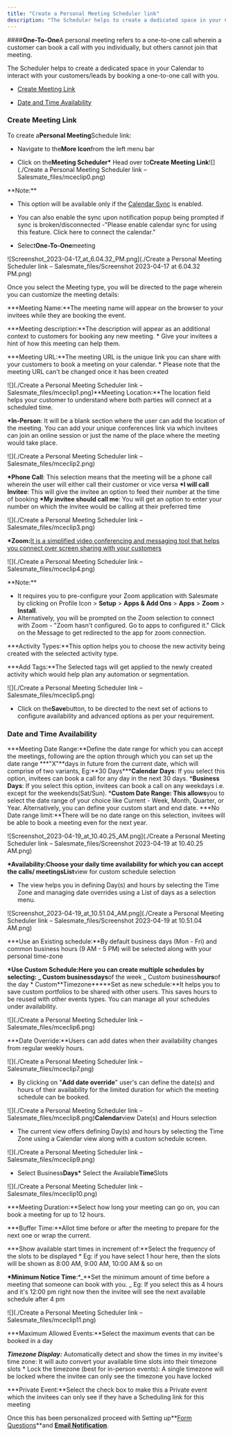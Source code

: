 ```yaml
---
title: "Create a Personal Meeting Scheduler link"
description: "The Scheduler helps to create a dedicated space in your Calendar to interact with your customers/leads by booking a one-to-one call with you."
---
```


####**One-To-One**A personal meeting refers to a one-to-one call wherein a customer can book a call with you individually, but others cannot join that meeting.

The Scheduler helps to create a dedicated space in your Calendar to interact with your customers/leads by booking a one-to-one call with you.

- [Create Meeting Link](https://support.salesmate.io/hc/en-us/articles/4405390538125#h_01HXBQ9E5RK069NWCJJNPBGRVQ)

- [Date and Time Availability](https://support.salesmate.io/hc/en-us/articles/4405390538125#h_01HXBR0NTT2B106KTVWWF5DKEB)

### Create Meeting Link

To create a**Personal Meeting**Schedule link:

- Navigate to the**More Icon**from the left menu bar

- Click on the**Meeting Scheduler\*** Head over to**Create Meeting Link**![](./Create a Personal Meeting Scheduler link – Salesmate_files/mceclip0.png)

<Note>
**Note:**

- This option will be available only if the [Calendar Sync](https://support.salesmate.io/hc/en-us/articles/4405390306189) is enabled.

- You can also enable the sync upon notification popup being prompted if sync is broken/disconnected -"Please enable calendar sync for using this feature. Click here to connect the calendar."

</Note>

- Select**One-To-One**meeting

![Screenshot_2023-04-17_at_6.04.32_PM.png](./Create a Personal Meeting Scheduler link – Salesmate_files/Screenshot 2023-04-17 at 6.04.32 PM.png)

Once you select the Meeting type, you will be directed to the page wherein you can customize the meeting details:

**\*Meeting Name:**The meeting name will appear on the browser to your invitees while they are booking the event.

**\*Meeting description:**The description will appear as an additional context to customers for booking any new meeting. \* Give your invitees a hint of how this meeting can help them.

**\*Meeting URL:**The meeting URL is the unique link you can share with your customers to book a meeting on your calendar. \* Please note that the meeting URL can't be changed once it has been created

![](./Create a Personal Meeting Scheduler link – Salesmate_files/mceclip1.png)**Meeting Location:**The location field helps your customer to understand where both parties will connect at a scheduled time.

**\*In-Person**: It will be a blank section where the user can add the location of the meeting. You can add your unique conferences link via which invitees can join an online session or just the name of the place where the meeting would take place.

![](./Create a Personal Meeting Scheduler link – Salesmate_files/mceclip2.png)

**\*Phone Call**: This selection means that the meeting will be a phone call wherein the user will either call their customer or vice versa
**\*I will call Invitee**: This will give the invitee an option to feed their number at the time of booking
**\*My invitee should call me**: You will get an option to enter your number on which the invitee would be calling at their preferred time

![](./Create a Personal Meeting Scheduler link – Salesmate_files/mceclip3.png)

**\*Zoom:**[It is a simplified video conferencing and messaging tool that helps you connect over screen sharing with your customers](https://support.salesmate.io/hc/en-us/articles/4406507771661)

![](./Create a Personal Meeting Scheduler link – Salesmate_files/mceclip4.png)

<Note>
**Note:**

- It requires you to pre-configure your Zoom application with Salesmate by clicking on Profile Icon > **Setup** > **Apps & Add Ons** > **Apps** > **Zoom** > **Install**.
- Alternatively, you will be prompted on the Zoom selection to connect with Zoom - "Zoom hasn't configured. Go to apps to configured it." Click on the Message to get redirected to the app for zoom connection.
  </Note>

**\*Activity Types:**This option helps you to choose the new activity being created with the selected activity type.

**\*Add Tags:**The Selected tags will get applied to the newly created activity which would help plan any automation or segmentation.

![](./Create a Personal Meeting Scheduler link – Salesmate_files/mceclip5.png)

- Click on the**Save**button, to be directed to the next set of actions to configure availability and advanced options as per your requirement.

### Date and Time Availability

**\*Meeting Date Range:**Define the date range for which you can accept the meetings, following are the option through which you can set up the date range
**\*"X"**days in future from the current date, which will comprise of two variants, Eg:**30 Days\*\*\***Calendar Days**: If you select this option, invitees can book a call for any day in the next 30 days. \***Business Days**: If you select this option, invitees can book a call on any weekdays i.e. except for the weekends(Sat/Sun). \***Custom Date Range: This allows**you to select the date range of your choice like Current - Week, Month, Quarter, or Year. Alternatively, you can define your custom start and end date. \***No Date range limit:\*\*There will be no date range on this selection, invitees will be able to book a meeting even for the next year.

![Screenshot_2023-04-19_at_10.40.25_AM.png](./Create a Personal Meeting Scheduler link – Salesmate_files/Screenshot 2023-04-19 at 10.40.25 AM.png)

**\*Availability:**Choose your daily time availability for which you can accept the calls/ meetings**List**view for custom schedule selection

- The view helps you in defining Day(s) and hours by selecting the Time Zone and managing date overrides using a List of days as a selection menu.

![Screenshot_2023-04-19_at_10.51.04_AM.png](./Create a Personal Meeting Scheduler link – Salesmate_files/Screenshot 2023-04-19 at 10.51.04 AM.png)

**\*Use an Existing schedule:**By default business days (Mon - Fri) and common business hours (9 AM - 5 PM) will be selected along with your personal time-zone

**\*Use Custom Schedule:**Here you can create multiple schedules by selecting:
_ Custom business**days**of the week
_ Custom business**hours**of the day \* Custom**Timezone\*\*\***Set as new schedule:\*\*It helps you to save custom portfolios to be shared with other users. This saves hours to be reused with other events types. You can manage all your schedules under availability.

![](./Create a Personal Meeting Scheduler link – Salesmate_files/mceclip6.png)

**\*Date Override:**Users can add dates when their availability changes from regular weekly hours.

![](./Create a Personal Meeting Scheduler link – Salesmate_files/mceclip7.png)

- By clicking on "**Add date override**" user's can define the date(s) and hours of their availability for the limited duration for which the meeting schedule can be booked.

![](./Create a Personal Meeting Scheduler link – Salesmate_files/mceclip8.png)**Calendar**view Date(s) and Hours selection

- The current view offers defining Day(s) and hours by selecting the Time Zone using a Calendar view along with a custom schedule screen.

![](./Create a Personal Meeting Scheduler link – Salesmate_files/mceclip9.png)

- Select Business**Days\*** Select the Available**Time**Slots

![](./Create a Personal Meeting Scheduler link – Salesmate_files/mceclip10.png)

**\*Meeting Duration:**Select how long your meeting can go on, you can book a meeting for up to 12 hours.

**\*Buffer Time:**Allot time before or after the meeting to prepare for the next one or wrap the current.

**\*Show available start times in increment of:**Select the frequency of the slots to be displayed \* Eg: if you have select 1 hour here, then the slots will be shown as 8:00 AM, 9:00 AM, 10:00 AM & so on

**\*Minimum Notice Time**:\*_\*\*Set the minimum amount of time before a meeting that someone can book with you.
_ Eg: If you select this as 4 hours and it's 12:00 pm right now then the invitee will see the next available schedule after 4 pm

![](./Create a Personal Meeting Scheduler link – Salesmate_files/mceclip11.png)

**\*Maximum Allowed Events:**Select the maximum events that can be booked in a day

**_Timezone Display:_** Automatically detect and show the times in my invitee's time zone: It will auto convert your available time slots into their timezone slots \* Lock the timezone (best for in-person events): A single timezone will be locked where the invitee can only see the timezone you have locked

**\*Private Event:**Select the check box to make this a Private event which the invitees can only see if they have a Scheduling link for this meeting

Once this has been personalized proceed with Setting up**[Form Questions](https://support.salesmate.io/hc/en-us/articles/4405400576525)**and [**Email Notification**](https://support.salesmate.io/hc/en-us/articles/4405400597133).
